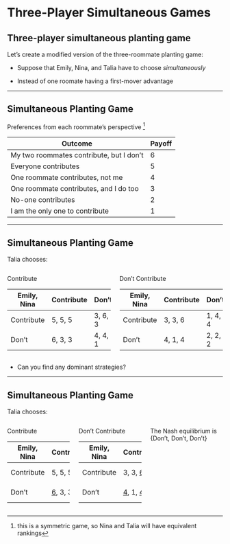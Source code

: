 # Three-Player Simultaneous Games

## Three-player simultaneous planting game
Let's create a modified version of the three-roommate planting game:

::: {.incremental}
  * Suppose that Emily, Nina, and Talia have to choose *simultaneously*

  * Instead of one roomate having a first-mover advantage

:::

---

## Simultaneous Planting Game

Preferences from each roommate's perspective ^[this is a symmetric game, so Nina and Talia will have equivalent rankings]

| Outcome                                         | Payoff |
|-------------------------------------------------+--------|
| My two roommates contribute, but I don't        | 6      |
| Everyone contributes                            | 5      |
| One roommate contributes, not me                | 4      |
| One roommate contributes, and I do too          | 3      |
| No-one contributes                              | 2      |
| I am the only one to contribute                 | 1      |

---

## Simultaneous Planting Game

[Talia chooses:]{.hi-grey}

:::: {.columns}

::: {.column width="50%"}
[Contribute]{.hi-grey}

| [Emily]{.h}, [Nina]{.hi-bb} | [Contribute]{.hi-bb}                | [Don't]{.hi-bb}                     |
|-----------------------------+-------------------------------------+-------------------------------------|
| [Contribute]{.h}            | [5]{.h}, [5]{.hi-bb}, [5]{.hi-grey} | [3]{.h}, [6]{.hi-bb}, [3]{.hi-grey} |
| [Don't]{.h}                 | [6]{.h}, [3]{.hi-bb}, [3]{.hi-grey} | [4]{.h}, [4]{.hi-bb}, [1]{.hi-grey} |

:::

::: {.column width="50%"}

[Don't Contribute]{.hi-grey}

| [Emily]{.h}, [Nina]{.hi-bb} | [Contribute]{.hi-bb}                | [Don't]{.hi-bb}                     |
|-----------------------------+-------------------------------------+-------------------------------------|
| [Contribute]{.h}            | [3]{.h}, [3]{.hi-bb}, [6]{.hi-grey} | [1]{.h}, [4]{.hi-bb}, [4]{.hi-grey} |
| [Don't]{.h}                 | [4]{.h}, [1]{.hi-bb}, [4]{.hi-grey} | [2]{.h}, [2]{.hi-bb}, [2]{.hi-grey} |

:::

::::

  * Can you find any dominant strategies?

---

## Simultaneous Planting Game

[Talia chooses:]{.hi-grey}

:::: {.columns}

::: {.column width="50%"}

[Contribute]{.hi-grey}

| [Emily]{.h}, [Nina]{.hi-bb} | [Contribute]{.hi-bb}                       | [Don't]{.hi-bb}                                   |
|-----------------------------+--------------------------------------------+---------------------------------------------------|
| [Contribute]{.h}            | [5]{.h}, [5]{.hi-bb}, [5]{.hi-grey}        | [3]{.h}, [<u>6</u>]{.hi-bb}, [3]{.hi-grey}        |
| [Don't]{.h}                 | [<u>6</u>]{.h}, [3]{.hi-bb}, [3]{.hi-grey} | [<u>4</u>]{.h}, [<u>4</u>]{.hi-bb}, [1]{.hi-grey} |

:::
::: {.column width="50%"}

[Don't Contribute]{.hi-grey}

| [Emily]{.h}, [Nina]{.hi-bb} | [Contribute]{.hi-bb}                              | [Don't]{.hi-bb}                                          |
|-----------------------------+---------------------------------------------------+----------------------------------------------------------|
| [Contribute]{.h}            | [3]{.h}, [3]{.hi-bb}, [<u>6</u>]{.hi-grey}        | [1]{.h}, [<u>4</u>]{.hi-bb}, [<u>4</u>]{.hi-grey}        |
| [Don't]{.h}                 | [<u>4</u>]{.h}, [1]{.hi-bb}, [<u>4</u>]{.hi-grey} | [<u>2</u>]{.h}, [<u>2</u>]{.hi-bb}, [<u>2</u>]{.hi-grey} |

:::

The Nash equilibrium is {[Don't]{.h}, [Don't]{.hi-bb}, [Don't]{.hi-grey}}

::::